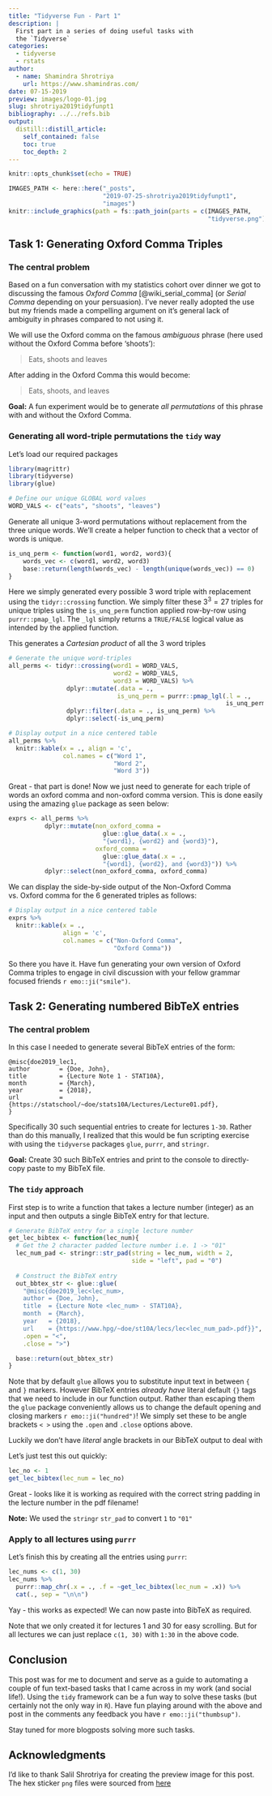 ```yaml
---
title: "Tidyverse Fun - Part 1"
description: |
  First part in a series of doing useful tasks with 
  the `Tidyverse`
categories:
  - tidyverse
  - rstats
author:
  - name: Shamindra Shrotriya
    url: https://www.shamindras.com/
date: 07-15-2019
preview: images/logo-01.jpg
slug: shrotriya2019tidyfunpt1
bibliography: ../../refs.bib
output:
  distill::distill_article:
    self_contained: false
    toc: true
    toc_depth: 2
---
```


```r
knitr::opts_chunk$set(echo = TRUE)
```

```r
IMAGES_PATH <- here::here("_posts",
                          "2019-07-25-shrotriya2019tidyfunpt1",
                          "images")
knitr::include_graphics(path = fs::path_join(parts = c(IMAGES_PATH, 
                                                       "tidyverse.png")))
```

## Task 1: Generating Oxford Comma Triples

### The central problem

Based on a fun conversation with my statistics cohort 
over dinner we got to discussing the famous *Oxford Comma* [@wiki_serial_comma] (or *Serial Comma* depending on your
persuasion). I've never really adopted the use but my
friends made a compelling argument on it's general lack
of ambiguity in phrases compared to not using it.

We will use the Oxford comma on the famous *ambiguous*
phrase (here used without the Oxford Comma 
before 'shoots'):

> Eats, shoots and leaves

After adding in the Oxford Comma this would become:

> Eats, shoots, and leaves

**Goal:** A fun experiment would be to generate *all permutations* of this phrase with and without 
the Oxford Comma.

### Generating all word-triple permutations the `tidy` way

Let's load our required packages

```r
library(magrittr)
library(tidyverse)
library(glue)
```

```r
# Define our unique GLOBAL word values
WORD_VALS <- c("eats", "shoots", "leaves")
```

Generate all unique 3-word permutations without replacement from the three unique words. We'll create a helper
function to check that a vector of words is unique.

```r
is_unq_perm <- function(word1, word2, word3){
    words_vec <- c(word1, word2, word3)
    base::return(length(words_vec) - length(unique(words_vec)) == 0)
}
```

Here we simply generated every possible 3 word triple
with replacement using the `tidyr::crossing` function.
We simply filter these $3^3 = 27$ triples for unique
triples using the `is_unq_perm` function applied
row-by-row using `purrr::pmap_lgl`. The `_lgl` simply
returns a `TRUE/FALSE` logical value as intended by
the applied function.

<aside>
This generates a *Cartesian product* of all the 3 word
triples
</aside>

```r
# Generate the unique word-triples
all_perms <- tidyr::crossing(word1 = WORD_VALS, 
                             word2 = WORD_VALS, 
                             word3 = WORD_VALS) %>% 
                dplyr::mutate(.data = ., 
                              is_unq_perm = purrr::pmap_lgl(.l = ., 
                                                            is_unq_perm)) %>% 
                dplyr::filter(.data = ., is_unq_perm) %>% 
                dplyr::select(-is_unq_perm)

# Display output in a nice centered table
all_perms %>% 
  knitr::kable(x = ., align = 'c',
               col.names = c("Word 1", 
                             "Word 2", 
                             "Word 3"))
```

Great - that part is done! Now we just need to generate
for each triple of words an oxford comma and non-oxford
comma version. This is done easily using the amazing
`glue` package as seen below:

```r
exprs <- all_perms %>%
          dplyr::mutate(non_oxford_comma = 
                          glue::glue_data(.x = ., 
                          "{word1}, {word2} and {word3}"), 
                        oxford_comma = 
                          glue::glue_data(.x = ., 
                          "{word1}, {word2}, and {word3}")) %>% 
          dplyr::select(non_oxford_comma, oxford_comma)
```

We can display the side-by-side output of the Non-Oxford
Comma vs. Oxford comma for the $6$ generated triples as
follows:

```r
# Display output in a nice centered table
exprs %>% 
  knitr::kable(x = ., 
               align = 'c', 
               col.names = c("Non-Oxford Comma", 
                             "Oxford Comma"))
```

So there you have it. Have fun generating your
own version of Oxford Comma triples to engage
in civil discussion with your fellow grammar 
focused friends `r emo::ji("smile")`.

## Task 2: Generating numbered BibTeX entries

### The central problem

In this case I needed to generate several BibTeX entries of the form:

```markup
@misc{doe2019_lec1,
author        = {Doe, John},
title         = {Lecture Note 1 - STAT10A},
month         = {March},
year          = {2018},
url           = {https://statschool/~doe/stats10A/Lectures/Lecture01.pdf},
}
```

Specifically 30 such sequential entries to create for lectures `1-30`. Rather
than do this manually, I realized that
this would be fun scripting exercise with using the
`tidyverse` packages `glue`, `purrr`, and `stringr`.

**Goal:** Create 30 such BibTeX entries and print to 
the console to directly-copy paste to my BibTeX file.

### The `tidy` approach

First step is to write a function that takes a lecture number (integer)
as an input and then outputs a single BibTeX entry for that lecture.

```r
# Generate BibTeX entry for a single lecture number
get_lec_bibtex <- function(lec_num){
  # Get the 2 character padded lecture number i.e. 1 -> "01"
  lec_num_pad <- stringr::str_pad(string = lec_num, width = 2, 
                                  side = "left", pad = "0")
  
  # Construct the BibTeX entry
  out_bbtex_str <- glue::glue(
    "@misc{doe2019_lec<lec_num>,
    author = {Doe, John},
    title  = {Lecture Note <lec_num> - STAT10A},
    month  = {March},
    year   = {2018},
    url    = {https://www.hpg/~doe/st10A/lecs/lec<lec_num_pad>.pdf}}",
    .open = "<", 
    .close = ">")

  base::return(out_bbtex_str)
}
```

Note that by default `glue` allows you to substitute input text in
between `{` and `}` markers. However BibTeX entries *already
have* literal default `{}` tags that we need to include in
our function output. Rather than escaping them the `glue` 
package conveniently allows us to change the default opening 
and closing markers `r emo::ji("hundred")`! We simply set 
these to be angle brackets `< >` using the `.open` and `.close` 
options above.

<aside>
Luckily we don't have *literal* angle brackets in our BibTeX
output to deal with
</aside>

Let's just test this out quickly:

```r
lec_no <- 1
get_lec_bibtex(lec_num = lec_no)
```

Great - looks like it is working as required with the correct string padding
in the lecture number in the pdf filename!

<aside>
**Note:** We used the `stringr` `str_pad` to convert `1` to `"01"`
</aside>

### Apply to all lectures using `purrr`

Let's finish this by creating all the entries using `purrr`:

```r
lec_nums <- c(1, 30)
lec_nums %>% 
  purrr::map_chr(.x = ., .f = ~get_lec_bibtex(lec_num = .x)) %>% 
  cat(., sep = "\n\n")
```

Yay - this works as expected! We can now paste into BibTeX 
as required.

Note that we only created it for lectures 1 and 30 for easy 
scrolling. But for all lectures we can just 
replace `c(1, 30)` with `1:30` in the above code.

## Conclusion

This post was for me to document and serve as a guide to automating 
a couple of fun text-based tasks that I came across in my work
(and social life!). Using the `tidy` framework can be a fun way
to solve these tasks (but certainly not the only way in `R`). 
Have fun playing around with the above and post in the comments
any feedback you have `r emo::ji("thumbsup")`.

Stay tuned for more blogposts solving more such tasks.

## Acknowledgments {.appendix}

I'd like to thank Salil Shrotriya for creating the 
preview image for this post. The hex sticker `png` files 
were sourced from [here](https://github.com/rstudio/hex-stickers)